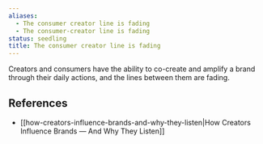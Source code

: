 ```yaml
---
aliases:
  - The consumer creator line is fading
  - The consumer-creator line is fading
status: seedling
title: The consumer creator line is fading
---
```

Creators and consumers have the ability to co-create and amplify a brand through their daily actions, and the lines between them are fading.

## References

- [[how-creators-influence-brands-and-why-they-listen|How Creators Influence Brands — And Why They Listen]]
